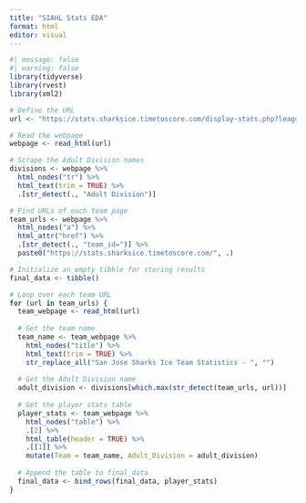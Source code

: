 ```yaml
---
title: "SIAHL Stats EDA"
format: html
editor: visual
---
```


```r
#| message: false
#| warning: false
library(tidyverse)
library(rvest)
library(xml2)
```

```r
# Define the URL
url <- "https://stats.sharksice.timetoscore.com/display-stats.php?league=1&season=56"

# Read the webpage
webpage <- read_html(url)

# Scrape the Adult Division names
divisions <- webpage %>%
  html_nodes("tr") %>%
  html_text(trim = TRUE) %>%
  .[str_detect(., "Adult Division")]

# Find URLs of each team page
team_urls <- webpage %>%
  html_nodes("a") %>%
  html_attr("href") %>%
  .[str_detect(., "team_id=")] %>%
  paste0("https://stats.sharksice.timetoscore.com/", .)

# Initialize an empty tibble for storing results
final_data <- tibble()

# Loop over each team URL
for (url in team_urls) {
  team_webpage <- read_html(url)
  
  # Get the team name
  team_name <- team_webpage %>%
    html_nodes("title") %>%
    html_text(trim = TRUE) %>%
    str_replace_all("San Jose Sharks Ice Team Statistics - ", "")
  
  # Get the Adult Division name
  adult_division <- divisions[which.max(str_detect(team_urls, url))]
  
  # Get the player stats table
  player_stats <- team_webpage %>%
    html_nodes("table") %>%
    .[2] %>%
    html_table(header = TRUE) %>%
    .[[1]] %>%
    mutate(Team = team_name, Adult_Division = adult_division)
  
  # Append the table to final_data
  final_data <- bind_rows(final_data, player_stats)
}
```
